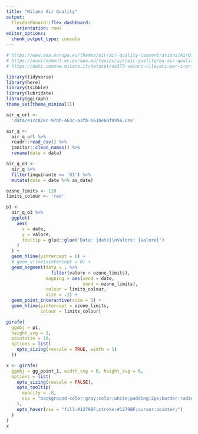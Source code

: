 ```yaml
---
title: "Milano Air Quality"
output: 
  flexdashboard::flex_dashboard:
    orientation: rows
editor_options: 
  chunk_output_type: console
---
```


```r
# https://www.eea.europa.eu/themes/air/air-quality-concentrations/AirQlimitvalues.png
# https://environment.ec.europa.eu/topics/air/air-quality/eu-air-quality-standards_en
# https://dati.comune.milano.it/dataset/ds573-valori-rilevati-per-i-principali-inquinanti-dell-aria
```


```r
library(tidyverse)
library(here)
library(tsibble)
library(lubridate)
library(ggiraph)
theme_set(theme_minimal())
```


```r
air_q_url <-
  'data/e1cc82ec-97bb-463c-a3fb-b61be60f0956.csv'

air_q <- 
  air_q_url %>% 
  readr::read_csv() %>% 
  janitor::clean_names() %>% 
  rename(date = data)

air_q_o3 <- 
  air_q %>% 
  filter(inquinante == 'O3') %>% 
  mutate(date = date %>% as_date)

```

```r
ozone_limits <- 120
limits_colour <- 'red'

p1 <- 
  air_q_o3 %>% 
  ggplot(
    aes(
      x = date,
      y = valore,
      tooltip = glue::glue('Data: {date}\nValore: {valore}')
    )
  ) +
  geom_hline(yintercept = 0) +
  # geom_vline(xintercept = 0) +
  geom_segment(data = . %>% 
                 filter(valore > ozone_limits),
               mapping = aes(xend = date,
                             yend = ozone_limits),
               colour = limits_colour,
               size = .2) +
  geom_point_interactive(size = 1) +
  geom_hline(yintercept = ozone_limits,
             colour = limits_colour) 

girafe(
  ggobj = p1,
  height_svg = 3,
  pointsize = 10,
  options = list(
    opts_sizing(rescale = TRUE, width = 1)
  ))
```

```r


x <- girafe(
  ggobj = gg_point_1, width_svg = 6, height_svg = 6,
  options = list(
    opts_sizing(rescale = FALSE),
    opts_tooltip(
      opacity = .8,
      css = "background-color:gray;color:white;padding:2px;border-radius:2px;"
    ),
    opts_hover(css = "fill:#1279BF;stroke:#1279BF;cursor:pointer;")
  )
)
x
```


